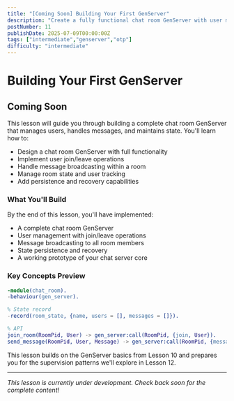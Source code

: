 ```yaml
---
title: "[Coming Soon] Building Your First GenServer"
description: "Create a fully functional chat room GenServer with user management, state tracking, and message handling for your chat server"
postNumber: 11
publishDate: 2025-07-09T00:00:00Z
tags: ["intermediate","genserver","otp"]
difficulty: "intermediate"
---
```


# Building Your First GenServer

## Coming Soon

This lesson will guide you through building a complete chat room GenServer that manages users, handles messages, and maintains state. You'll learn how to:

- Design a chat room GenServer with full functionality
- Implement user join/leave operations
- Handle message broadcasting within a room
- Manage room state and user tracking
- Add persistence and recovery capabilities

### What You'll Build

By the end of this lesson, you'll have implemented:
- A complete chat room GenServer
- User management with join/leave operations
- Message broadcasting to all room members
- State persistence and recovery
- A working prototype of your chat server core

### Key Concepts Preview

```erlang
-module(chat_room).
-behaviour(gen_server).

% State record
-record(room_state, {name, users = [], messages = []}).

% API
join_room(RoomPid, User) -> gen_server:call(RoomPid, {join, User}).
send_message(RoomPid, User, Message) -> gen_server:call(RoomPid, {message, User, Message}).
```

This lesson builds on the GenServer basics from Lesson 10 and prepares you for the supervision patterns we'll explore in Lesson 12.

---

_This lesson is currently under development. Check back soon for the complete content!_